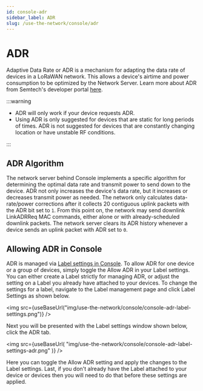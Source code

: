 ```yaml
---
id: console-adr
sidebar_label: ADR
slug: /use-the-network/console/adr
---
```



# ADR

Adaptive Data Rate or ADR is a mechanism for adapting the data rate of devices
in a LoRaWAN network. This allows a device's airtime and power consumption to be
optimized by the Network Server. Learn more about ADR from Semtech's developer
portal
[here](https://lora-developers.semtech.com/library/tech-papers-and-guides/understanding-adr/).

:::warning

- ADR will only work if your device requests ADR.
- Using ADR is only suggested for devices that are static for long periods of
  times. ADR is not suggested for devices that are constantly changing location
  or have unstable RF conditions. 
  
:::

## ADR Algorithm

The network server behind Console implements a specific algorithm for
determining the optimal data rate and transmit power to send down to the device.
ADR not only increases the device's data rate, but it increases or decreases
transmit power as needed. The network only calculates data-rate/power
corrections after it collects 20 contiguous uplink packets with the ADR bit set
to `1`. From this point on, the network may send downlink LinkADRReq MAC
commands, either alone or with already-scheduled downlink packets. The network
server clears its ADR history whenever a device sends an uplink packet with ADR
set to `0`.

## Allowing ADR in Console

ADR is managed via [Label settings in Console](/use-the-network/console/labels#labels-settings). To
allow ADR for one device or a group of devices, simply toggle the Allow ADR in
your Label settings. You can either create a Label strictly for managing ADR, or
adjust the setting on a Label you already have attached to your devices. To
change the settings for a label, navigate to the Label management page and click
Label Settings as shown below.

<img
  src={useBaseUrl("img/use-the-network/console/console-adr-label-settings.png")}
/>

Next you will be presented with the Label settings window shown below, click the
ADR tab.

<img
  src={useBaseUrl(
    "img/use-the-network/console/console-adr-label-settings-adr.png"
  )}
/>

Here you can toggle the Allow ADR setting and apply the changes to the Label
settings. Last, if you don't already have the Label attached to your device or
devices then you will need to do that before these settings are applied.
